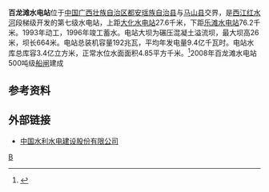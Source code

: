 {{Infobox dam
| name =百龙滩水电站
| official_name =
| image =
| image_size =
| image_caption =
| image_alt =
| location_map =China
| location_map_width =
| location_map_text =
| lat_d =23
| lat_m =51
| lat_s =20
| lat_NS =N
| long_d =108
| long_m =07
| long_s =46
| long_EW =E
| coordinates_type = type:landmark
| coordinates_display= inline,title
| coordinates_ref =
| country =[[中国|中国]]
| locale =[[广西壮族自治区|广西壮族自治区]][[都安瑶族自治县|都安瑶族自治县]]与[[马山县|马山县]]交界
| status =运行中
| construction_began = 1993年
| open = 1996年
| demolished =
| cost =
| owner = 
| type = 碾压混凝土溢流坝
| length ={{Convert|664|m|ft|0|abbr=on}}
| height ={{Convert|26|m|ft|0|abbr=on}}
| crest_width =
| base_width =
| volume =
| crosses =[[红水河|红水河]]
| spillways =红水河
| spillway_type =Service, crest overflow
| spillway_capacity ={{Convert|23400|m3/s|ft3/s|0|abbr=on}}
| reservoir =百龙滩水库
| reservoir_capacity ={{Convert|340000000|m3|acre.ft|0|abbr=on|lk=out}}
| reservoir_catchment={{Convert|112500|km2|sqmi|0|abbr=on}}
| reservoir_surface ={{Convert|4.58|km2|sqmi|0|abbr=on}}
| reservoir_elevation={{Convert|126|m|ft|0|abbr=on}}
| reservoir_max_depth=
| hydraulic_head =
| tidal_range =
| plant_owner =
| plant_operator =[[广西桂冠电力股份有限公司|广西桂冠电力股份有限公司]]
| plant_commission =
| plant_licence_exp =
| plant_decommission =
| plant_type =河床式水电站
| turbines = 6 
| installed_capacity = 192 [[兆瓦|兆瓦]]
| max_planned_cap =
| capacity_factor =
| average_annual_gen = 9.4亿 [[kWh|kWh]]
| net_generation =
| website =
| as_of =
| extra =
}}
'''百龙滩水电站'''位于[[中国|中国]][[广西壮族自治区|广西壮族自治区]][[都安瑶族自治县|都安瑶族自治县]]与[[马山县|马山县]]交界，是[[西江|西江]][[红水河|红水河]]段梯级开发的第七级水电站，上距[[大化水电站|大化水电站]]27.6千米，下距[[乐滩水电站|乐滩水电站]]76.2千米。1993年动工，1996年竣工蓄水。电站大坝为碾压混凝土溢流坝，最大坝高26米，坝长664米。电站总装机容量192兆瓦，平均年发电量9.4亿千瓦时。电站水库总库容3.4亿立方米，正常水位水面面积4.85平方千米。<ref name="中国河湖大典">{{cite book zh |author=《[[中国河湖大典|中国河湖大典]]》编纂委员会 |title=《中国河湖大典·珠江卷》 |format=M |edition=1 |location=北京 |publisher=中国水利水电出版社 |date=2013年1月 |pages=78页 |id= ISBN 978-7-5170-0561-2}}</ref>2008年百龙滩水电站500吨级[[船闸|船闸]]建成
==参考资料==
{{reflist}}
==外部链接==
*[https://web.archive.org/web/20130123091937/http://www.sinohydro.com/664-1390-18174.aspx 中国水利水电建设股份有限公司]
[[Category:广西水电站|B]]